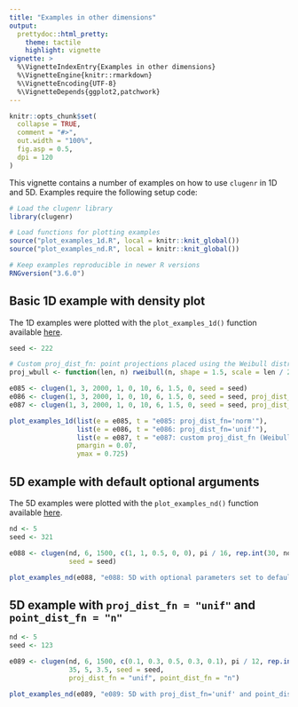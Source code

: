 ```yaml
---
title: "Examples in other dimensions"
output:
  prettydoc::html_pretty:
    theme: tactile
    highlight: vignette
vignette: >
  %\VignetteIndexEntry{Examples in other dimensions}
  %\VignetteEngine{knitr::rmarkdown}
  %\VignetteEncoding{UTF-8}
  %\VignetteDepends{ggplot2,patchwork}
---
```


```r
knitr::opts_chunk$set(
  collapse = TRUE,
  comment = "#>",
  out.width = "100%",
  fig.asp = 0.5,
  dpi = 120
)
```

This vignette contains a number of examples on how to use `clugenr` in 1D and
5D. Examples require the following setup code:

```r
# Load the clugenr library
library(clugenr)

# Load functions for plotting examples
source("plot_examples_1d.R", local = knitr::knit_global())
source("plot_examples_nd.R", local = knitr::knit_global())

# Keep examples reproducible in newer R versions
RNGversion("3.6.0")
```

## Basic 1D example with density plot

The 1D examples were plotted with the `plot_examples_1d()` function available
[here](https://github.com/clugen/clugenr/blob/main/vignettes/plot_examples_1d.R).

```r
seed <- 222
```

```r
# Custom proj_dist_fn: point projections placed using the Weibull distribution
proj_wbull <- function(len, n) rweibull(n, shape = 1.5, scale = len / 2) - len / 2
```

```r
e085 <- clugen(1, 3, 2000, 1, 0, 10, 6, 1.5, 0, seed = seed)
e086 <- clugen(1, 3, 2000, 1, 0, 10, 6, 1.5, 0, seed = seed, proj_dist_fn = "unif")
e087 <- clugen(1, 3, 2000, 1, 0, 10, 6, 1.5, 0, seed = seed, proj_dist_fn = proj_wbull)
```

```r
plot_examples_1d(list(e = e085, t = "e085: proj_dist_fn='norm'"),
                 list(e = e086, t = "e086: proj_dist_fn='unif'"),
                 list(e = e087, t = "e087: custom proj_dist_fn (Weibull)"),
                 pmargin = 0.07,
                 ymax = 0.725)
```

## 5D example with default optional arguments

The 5D examples were plotted with the `plot_examples_nd()` function available
[here](https://github.com/clugen/clugenr/blob/main/vignettes/plot_examples_nd.R).

```r
nd <- 5
seed <- 321
```

```r
e088 <- clugen(nd, 6, 1500, c(1, 1, 0.5, 0, 0), pi / 16, rep.int(30, nd), 30, 4, 3,
               seed = seed)
```

```r
plot_examples_nd(e088, "e088: 5D with optional parameters set to defaults")
```

## 5D example with `proj_dist_fn = "unif"` and `point_dist_fn = "n"`

```r
nd <- 5
seed <- 123
```

```r
e089 <- clugen(nd, 6, 1500, c(0.1, 0.3, 0.5, 0.3, 0.1), pi / 12, rep.int(30, nd),
               35, 5, 3.5, seed = seed,
               proj_dist_fn = "unif", point_dist_fn = "n")
```

```r
plot_examples_nd(e089, "e089: 5D with proj_dist_fn='unif' and point_dist_fn='n'")
```



